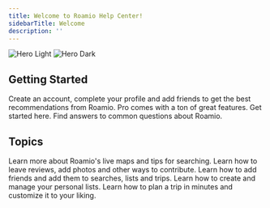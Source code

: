 ```yaml
---
title: Welcome to Roamio Help Center!
sidebarTitle: Welcome
description: ''
---
```


<Frame>
<img
  className="block dark:hidden"
  src="/images/hero-light.png"
  alt="Hero Light"
/>
<img
  className="hidden dark:block"
  src="/images/hero-dark.png"
  alt="Hero Dark"
/>
</Frame>

## Getting Started

<CardGroup cols={2}>
  <Card
    title="Complete Your Profile"
    icon="user-plus"
    href="get-started/onboarding"
  >
    Create an account, complete your profile and add friends
    to get the best recommendations from Roamio.
  </Card>
  <Card
    title="Roamio Pro"
    icon="badge-check"
    href="tutorials/pro/get-started"
  >
    Pro comes with a ton of great features. Get started here.
  </Card>
  <Card
    title="Frequently Asked Questions"
    icon="comment-question"
    href="faq/frequently-asked-questions"
  >
    Find answers to common questions about Roamio.
  </Card>
</CardGroup>

## Topics

<CardGroup cols={2}>
  <Card
    title="Maps and Search"
    icon="map"
    href="tutorials/community/introduction"
  >
    Learn more about Roamio's live maps and tips for searching.
  </Card>
  <Card
    title="Community and Live Data"
    icon="users"
    href="tutorials/community/introduction"
  >
    Learn how to leave reviews, add photos and other ways to contribute.
  </Card>
  <Card
    title="Friends"
    icon="user-group"
    href="tutorials/friends-sharing/friends"
  >
    Learn how to add friends and add them to searches, lists and trips.
  </Card>
  <Card
    title="Personal List"
    icon="list-check"
    href="tutorials/personal-list/getting-started"
  >
    Learn how to create and manage your personal lists.
  </Card>
  <Card
    title="Plan a Trip"
    icon="rectangles-mixed"
    href="tutorials/trip-planning/getting-started"
  >
    Learn how to plan a trip in minutes and customize it to your liking.
  </Card>
</CardGroup>
